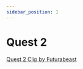 ```yaml
---
sidebar_position: 1
---
```

# Quest 2
[Quest 2 Clip by Futurabeast](https://github.com/Project-Babble/BabbleHardware/tree/main/3D-Printed_Parts/Quest_2/Futurabeast)